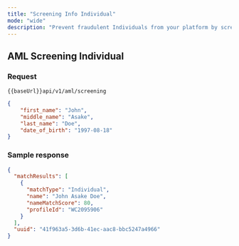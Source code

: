 ```yaml
---
title: "Screening Info Individual"
mode: "wide"
description: "Prevent fraudulent Individuals from your platform by screening by via PEP, OFAC, AML, Sanction and Adverse media across 200+ countries and 42800+ databases"
---
```


## AML Screening Individual


### Request

```text [GET]
{{baseUrl}}api/v1/aml/screening
```

```json Response
{
    "first_name": "John",
    "middle_name": "Asake",
    "last_name": "Doe",
    "date_of_birth": "1997-08-18"
}
```

### Sample response

```json Response
{
  "matchResults": [
    {
      "matchType": "Individual",
      "name": "John Asake Doe",
      "nameMatchScore": 80,
      "profileId": "WC2095906"
    }
  ],
  "uuid": "41f963a5-3d6b-41ec-aac8-bbc5247a4966"
}
```
